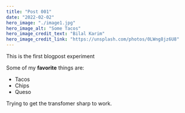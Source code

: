 ```yaml
---
title: "Post 001"
date: "2022-02-02"
hero_image: "./image1.jpg"
hero_image_alt: "Some Tacos"
hero_image_credit_text: "Bilal Karim"
hero_image_credit_link: "https://unsplash.com/photos/0LWng8jz6U8"
---
```


This is the first blogpost experiment

Some of my **favorite** things are:

* Tacos
* Chips
* Queso

Trying to get the transfomer sharp to work. 